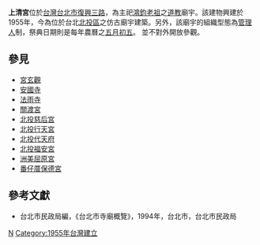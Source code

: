 '''上清宮'''位於[[台灣|台灣]][[台北市|台北市]][[復興三路|復興三路]]，為主祀[[鴻鈞老祖|鴻鈞老祖]]之[[道教|道教]]廟宇。該建物興建於1955年，今為位於台北[[北投區|北投區]]之仿古廟宇建築。另外，該廟宇的組織型態為[[管理人|管理人]]制，祭典日期則是每年農曆之[[五月初五|五月初五]]。
並不對外開放參觀。

== 參見 ==
*[[宮玄觀|宮玄觀]]
*[[安國寺_(台北市)|安國寺]]
*[[法雨寺_(台北市)|法雨寺]]
*[[關渡宮|關渡宮]]
*[[北投慈后宮|北投慈后宮]]
*[[北投行天宮|北投行天宮]]
*[[北投代天府|北投代天府]]
*[[北投福安宮|北投福安宮]]
*[[洲美屈原宮|洲美屈原宮]]
*[[番仔厝保德宮|番仔厝保德宮]]

== 參考文獻 ==
*台北市民政局編，《台北市寺廟概覽》，1994年，台北市，台北市民政局

[[Category:北投區廟宇|N]]
[[Category:1955年台灣建立|Category:1955年台灣建立]]